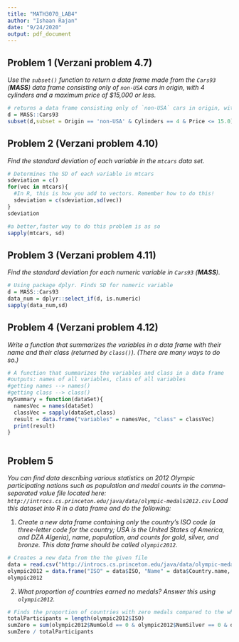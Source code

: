 ---
title: "MATH3070_LAB4"
author: "Ishaan Rajan"
date: "9/24/2020"
output: pdf_document
---



## Problem 1 (Verzani problem 4.7)
*Use the `subset()` function to return a data frame made from the `Cars93` (**MASS**) data frame consisting only of `non-USA` cars in origin, with 4 cylinders and a maximum price of \$15,000 or less.*

```{r, tidy=TRUE,error=TRUE}
# returns a data frame consisting only of `non-USA` cars in origin, with 4 cylinders and a maximum price of $15,000 or less.
d = MASS::Cars93
subset(d,subset = Origin == 'non-USA' & Cylinders == 4 & Price <= 15.0)
```

## Problem 2 (Verzani problem 4.10)
*Find the standard deviation of each variable in the `mtcars` data set.*

```{r, tidy=TRUE, error=TRUE}
# Determines the SD of each variable in mtcars
sdeviation = c()
for(vec in mtcars){
  #In R, this is how you add to vectors. Remember how to do this!
  sdeviation = c(sdeviation,sd(vec))
}
sdeviation

#a better,faster way to do this problem is as so
sapply(mtcars, sd)

```

## Problem 3 (Verzani problem 4.11)
*Find the standard deviation for each numeric variable in `Cars93` (**MASS**).*

```{r, tidy=TRUE, error=TRUE}
# Using package dplyr. Finds SD for numeric variable
d = MASS::Cars93
data_num = dplyr::select_if(d, is.numeric)
sapply(data_num,sd)
```

## Problem 4 (Verzani problem 4.12)
*Write a function that summarizes the variables in a data frame with their name and their class (returned by `class()`). (There are many ways to do so.)*

```{r, tidy=TRUE, error=TRUE}
# A function that summarizes the variables and class in a data frame
#outputs: names of all variables, class of all variables
#getting names --> names()
#getting class --> class()
mySummary = function(dataSet){
  namesVec = names(dataSet)
  classVec = sapply(dataSet,class)
  result = data.frame("variables" = namesVec, "class" = classVec)
  print(result)
}



```

## Problem 5
*You can find data describing various statistics on 2012 Olympic participating nations such as population and medal counts in the comma-separated value file located here: `http://introcs.cs.princeton.edu/java/data/olympic-medals2012.csv` Load this dataset into R in a data frame and do the following:*

1. *Create a new data frame containing only the country's ISO code (a three-letter code for the country; USA is the United States of America, and DZA Algeria), name, population, and counts for gold, silver, and bronze. This data frame should be called `olympic2012`.*

```{r, tidy=TRUE, error=TRUE}
# Creates a new data from the the given file
data = read.csv("http://introcs.cs.princeton.edu/java/data/olympic-medals2012.csv")
olympic2012 = data.frame("ISO" = data$ISO, "Name" = data$Country.name, "Population" = data$Total.pop, "NumGold" = data$Gold,"NumSilver" = data$Silver, "NumBronze" = data$Bronze)
olympic2012


```

2. *What proportion of countries earned no medals? Answer this using `olympic2012`.*

```{r, tidy=TRUE, error=TRUE}
# Finds the proportion of countries with zero medals compared to the whole population.
totalParticipants = length(olympic2012$ISO)
sumZero = sum(olympic2012$NumGold == 0 & olympic2012$NumSilver == 0 & olympic2012$NumBronze == 0)
sumZero / totalParticipants

```
